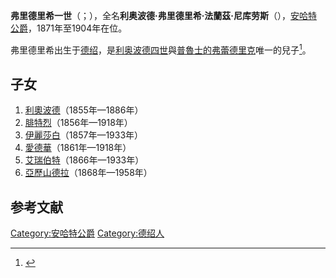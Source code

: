{{noteTA
|1=zh:弗里德里希; zh-tw:腓特烈
}}
{{refimprove|time=2015-01-12T13:09:35+00:00}}
{{Infobox royalty
| name        = 弗里德里希一世
| image       = Friedrich I Anhalt.jpg
| succession  = 安哈特公爵
| reign       = 1871年5月22日－1904年1月24日
| predecessor = [[利奥波德四世_(安哈尔特)|利奥波德四世]]
| successor   = [[弗里德里希二世_(安哈尔特)|弗里德里希二世]]
| birth_date  = {{birth date|1831|4|29|mf=y}}
| birth_place = [[安哈尔特|安哈尔特]][[德绍|德绍]]
| death_date  = {{death date and age|1904|1|24|1831|4|29|mf=y}}
| death_place = 安哈尔特[[巴伦斯特|巴伦斯特]]
| spouse      = [[薩克森-阿爾滕堡的安東妮|薩克森-阿爾滕堡的安東妮]]
| issue       = [[利奥波德王储_(安哈尔特)|利奥波德王储]]<br>[[弗里德里希二世_(安哈尔特)|弗里德里希二世]]<br>[[伊麗莎白_(安哈爾特)|伊丽莎白，梅克伦堡-斯特雷利茨大公夫人]]<br>[[爱德华_(安哈尔特)|爱德华]]<br>阿利贝特王子<br>亚历山德拉公主
| house       = [[阿斯坎尼家族|阿斯坎尼家族]]
| father      = [[利奥波德四世_(安哈尔特)|利奥波德四世]]
| mother      = [[普鲁士的弗蕾德里克·威廉明妮|普鲁士的弗蕾德里克·威廉明妮]]
}}

'''弗里德里希一世'''（{{lang-de|Friedrich I}}；{{bd|1831年|4月29日|1904年|1月24日}}），全名'''利奥波德·弗里德里希·法蘭茲·尼库劳斯'''（{{lang-de|'''Leopold Friedrich Franz Nikolaus'''}}），[[安哈特統治者列表|安哈特公爵]]，1871年至1904年在位。

弗里德里希出生于[[德绍|德绍]]，是[[利奥波德四世_(安哈尔特)|利奥波德四世]]與[[普魯士的弗蕾德里克|普魯士的弗蕾德里克]]唯一的兒子<ref name=Gotha>{{cite book | title = Almanach de Gotha | year = 1903 | pages = 3, 4 }}</ref>。

== 子女 ==
# [[利奥波德王储_(安哈尔特)|利奧波德]]（1855年—1886年）
# [[弗里德里希二世_(安哈尔特)|腓特烈]]（1856年—1918年）
# [[伊麗莎白_(安哈爾特)|伊麗莎白]]（1857年—1933年）
# [[爱德华_(安哈尔特)|愛德華]]（1861年—1918年）
# [[安哈特的艾瑞伯特|艾瑞伯特]]（1866年—1933年）
# [[安哈特的亞歷山德拉|亞歷山德拉]]（1868年—1958年）

==参考文献==
{{reflist}}

{{s-start}}
{{s-hou|[[阿斯卡尼王朝|阿斯卡尼王朝]]|1831年|4月29日|1904年|1月24日}}
{{s-reg}}
{{s-bef|before=[[利奥波德四世_(安哈尔特)|利奥波德四世]]}}
{{s-ttl|title=[[安哈尔特统治者列表|安哈尔特公爵]]|years=1871年－1904年}}
{{s-aft|after=[[弗里德里希二世_(安哈尔特)|弗里德里希二世]]}} 
{{end}}

{{normdaten}}
{{DEFAULTSORT:friedrich}}
[[Category:安哈特公爵|Category:安哈特公爵]]
[[Category:德绍人|Category:德绍人]]
{{germany-bio-stub}}
